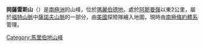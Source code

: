 {{coord|77|11|S|144|33|W|source:GNIS|display=title}}

'''岡薩雷斯山'''（{{lang-en|Mount González}}）是[[南極洲|南極洲]]的山峰，位於[[瑪麗伯德地|瑪麗伯德地]]，處於[[阿斯曼嶺|阿斯曼嶺]]以東2公里，屬於[[福特山脈|福特山脈]]中[[薩諾夫山脈|薩諾夫山脈]]的一部分，由[[美國|美國]]探險隊繪入地圖，現時由[[南極條約體系|南極條約體系]]管理。

{{DEFAULTSORT:Mount González}}
[[Category:馬里伯地山峰|Category:馬里伯地山峰]]


{{MarieByrdLand-geo-stub}}